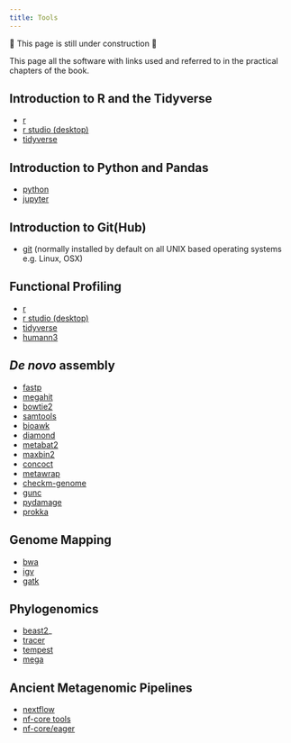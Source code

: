 ```yaml
---
title: Tools
---
```


::: {.callout-important}
🚧 This page is still under construction 🚧
:::

This page all the software with links used and referred to in the practical chapters of the book.

## Introduction to R and the Tidyverse

- [r](https://www.r-project.org/)
- [r studio (desktop)](https://www.rstudio.com/products/rstudio/)
- [tidyverse](https://www.tidyverse.org/)

## Introduction to Python and Pandas

- [python](https://www.python.org/)
- [jupyter](https://jupyter.org/)

## Introduction to Git(Hub)

- [git](https://git-scm.com/) (normally installed by default on all UNIX based operating systems e.g. Linux, OSX)

## Functional Profiling

- [r](https://www.r-project.org/)
- [r studio (desktop)](https://www.rstudio.com/products/rstudio/)
- [tidyverse](https://www.tidyverse.org/)
- [humann3](https://huttenhower.sph.harvard.edu/humann/)

## _De novo_ assembly

- [fastp](https://github.com/OpenGene/fastp)
- [megahit](https://github.com/voutcn/megahit)
- [bowtie2](http://bowtie-bio.sourceforge.net/bowtie2/index.shtml)
- [samtools](http://www.htslib.org/)
- [bioawk](https://github.com/lh3/bioawk)
- [diamond](https://github.com/bbuchfink/diamond)
- [metabat2](https://bitbucket.org/berkeleylab/metabat/src/master/)
- [maxbin2](https://sourceforge.net/projects/maxbin/#:~:text=MaxBin%20is%20a%20software%20for,coverage%20information%20or%20sequencing%20reads.)
- [concoct](https://concoct.readthedocs.io/en/latest/)
- [metawrap](https://github.com/bxlab/metaWRAP)
- [checkm-genome](https://ecogenomics.github.io/CheckM/#:~:text=CheckM%20provides%20a%20set%20of,copy%20within%20a%20phylogenetic%20lineage.)
- [gunc](https://grp-bork.embl-community.io/gunc/)
- [pydamage](https://pydamage.readthedocs.io/en/0.7/)
- [prokka](https://github.com/tseemann/prokka)

## Genome Mapping

- [bwa](http://bio-bwa.sourceforge.net/)
- [igv](https://igv.org/)
- [gatk](https://gatk.broadinstitute.org/hc/en-us)

## Phylogenomics

- [beast2](https://www.beast2.org/)\_
- [tracer](http://tree.bio.ed.ac.uk/software/tracer/)
- [tempest](https://beast.community/tempest)
- [mega](https://www.megasoftware.net/)

## Ancient Metagenomic Pipelines

- [nextflow](https://www.nextflow.io/)
- [nf-core tools](https://nf-co.re/tools)
- [nf-core/eager](https://nf-co.re/eager)